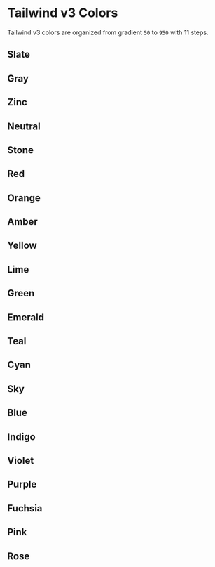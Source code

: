 
# Tailwind v3 Colors

Tailwind v3 colors are organized from gradient `50` to `950` with 11 steps.

## Slate

<ColorsTailwind type="slate" />

## Gray

<ColorsTailwind type="gray" />

## Zinc

<ColorsTailwind type="zinc" />

## Neutral

<ColorsTailwind type="neutral" />

## Stone

<ColorsTailwind type="stone" />

## Red

<ColorsTailwind type="red" />

## Orange

<ColorsTailwind type="orange" />

## Amber

<ColorsTailwind type="amber" />

## Yellow

<ColorsTailwind type="yellow" />

## Lime

<ColorsTailwind type="lime" />

## Green

<ColorsTailwind type="green" />

## Emerald

<ColorsTailwind type="emerald" />

## Teal

<ColorsTailwind type="teal" />

## Cyan

<ColorsTailwind type="cyan" />

## Sky

<ColorsTailwind type="sky" />

## Blue

<ColorsTailwind type="blue" />

## Indigo

<ColorsTailwind type="indigo" />

## Violet

<ColorsTailwind type="violet" />

## Purple

<ColorsTailwind type="purple" />

## Fuchsia

<ColorsTailwind type="fuchsia" />

## Pink

<ColorsTailwind type="pink" />

## Rose

<ColorsTailwind type="rose" />
